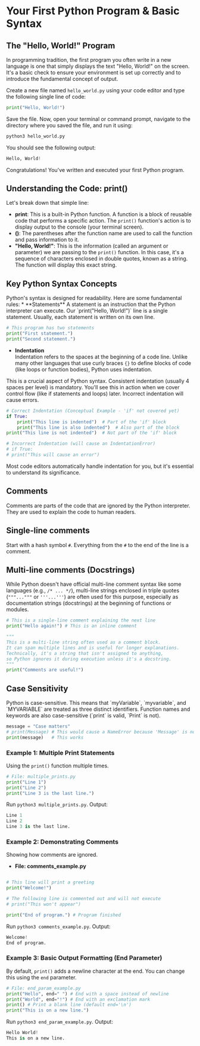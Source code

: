 # Your First Python Program & Basic Syntax

## The "Hello, World!" Program
<section id="hello-world"></section>
In programming tradition, the first program you often write in a new language is one that simply displays the text "Hello, World!" on the screen. It's a basic check to ensure your environment is set up correctly and to introduce the fundamental concept of output.

Create a new file named `hello_world.py` using your code editor and type the following single line of code:

```python
print("Hello, World!")
```

Save the file. Now, open your terminal or command prompt, navigate to the directory where you saved the file, and run it using:

```bash
python3 hello_world.py
```

You should see the following output:

```python
Hello, World!
```

Congratulations! You've written and executed your first Python program.

## Understanding the Code: print()

Let's break down that simple line:

- **print**: This is a built-in Python function. A function is a block of reusable code that performs a specific action. The `print()` function's action is to display output to the console (your terminal screen).
- **()**: The parentheses after the function name are used to call the function and pass information to it.
- **"Hello, World!"**: This is the information (called an argument or parameter) we are passing to the `print()` function. In this case, it's a sequence of characters enclosed in double quotes, known as a string. The function will display this exact string.

## Key Python Syntax Concepts
<section id="key-syntax-concepts"></section>
Python's syntax is designed for readability. Here are some fundamental rules:
*   **Statements**  
   A statement is an instruction that the Python interpreter can execute. Our `print("Hello, World!")` line is a single statement. Usually, each statement is written on its own line.

   ```python
   # This program has two statements
   print("First statement.")
   print("Second statement.")
   ```
*   **Indentation**  
   Indentation refers to the spaces at the beginning of a code line. Unlike many other languages that use curly braces `{}` to define blocks of code (like loops or function bodies), Python uses indentation.

   This is a crucial aspect of Python syntax. Consistent indentation (usually 4 spaces per level) is mandatory. You'll see this in action when we cover control flow (like if statements and loops) later. Incorrect indentation will cause errors.

   ```python
   # Correct Indentation (Conceptual Example - 'if' not covered yet)
   if True:
       print("This line is indented")  # Part of the 'if' block
       print("This line is also indented")  # Also part of the block
   print("This line is not indented")  # Not part of the 'if' block

   # Incorrect Indentation (will cause an IndentationError)
   # if True:
   # print("This will cause an error")
   ```

Most code editors automatically handle indentation for you, but it's essential to understand its significance.
## Comments
<section id="Comments"></section>
Comments are parts of the code that are ignored by the Python interpreter. They are used to explain the code to human readers.

## Single-line comments

Start with a hash symbol `#`. Everything from the `#` to the end of the line is a comment.

## Multi-line comments (Docstrings)

While Python doesn't have official multi-line comment syntax like some languages (e.g., `/* ... */`), multi-line strings enclosed in triple quotes (`"""..."""` or `'''...'''`) are often used for this purpose, especially as documentation strings (docstrings) at the beginning of functions or modules.

```python
# This is a single-line comment explaining the next line
print("Hello again!") # This is an inline comment

"""
This is a multi-line string often used as a comment block.
It can span multiple lines and is useful for longer explanations.
Technically, it's a string that isn't assigned to anything,
so Python ignores it during execution unless it's a docstring.
"""
print("Comments are useful!")
```

## Case Sensitivity
<section id="Case-Sensitivity"></section>
Python is case-sensitive. This means that `myVariable`, `myvariable`, and `MYVARIABLE` are treated as three distinct identifiers. Function names and keywords are also case-sensitive (`print` is valid, `Print` is not).

```python
message = "Case matters"
# print(Message) # This would cause a NameError because 'Message' is not defined
print(message)   # This works
```

### Example 1: Multiple Print Statements

Using the `print()` function multiple times.

```python
# File: multiple_prints.py
print("Line 1")
print("Line 2")
print("Line 3 is the last line.")
```

Run `python3 multiple_prints.py`. Output:

```python
Line 1
Line 2
Line 3 is the last line.
```

### Example 2: Demonstrating Comments

Showing how comments are ignored.

* **File: comments_example.py**
```python

# This line will print a greeting
print("Welcome!")

# The following line is commented out and will not execute
# print("This won't appear")

print("End of program.") # Program finished
```

Run `python3 comments_example.py`. Output:

```python
Welcome!
End of program.
```

### Example 3: Basic Output Formatting (End Parameter)

By default, `print()` adds a newline character at the end. You can change this using the `end` parameter.

```python
# File: end_param_example.py
print("Hello", end=" ") # End with a space instead of newline
print("World", end="!") # End with an exclamation mark
print() # Print a blank line (default end='\n')
print("This is on a new line.")
```

Run `python3 end_param_example.py`. Output:

```python
Hello World!
This is on a new line.
```
    

<Quiz questions={pythonQuiz} />
    
    
    
  

